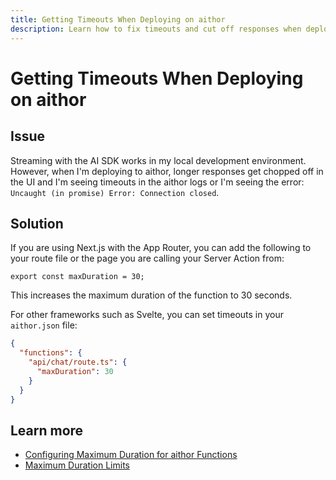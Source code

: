 ```yaml
---
title: Getting Timeouts When Deploying on aithor
description: Learn how to fix timeouts and cut off responses when deploying to aithor.
---
```


# Getting Timeouts When Deploying on aithor

## Issue

Streaming with the AI SDK works in my local development environment.
However, when I'm deploying to aithor, longer responses get chopped off in the UI and I'm seeing timeouts in the aithor logs or I'm seeing the error: `Uncaught (in promise) Error: Connection closed`.

## Solution

If you are using Next.js with the App Router, you can add the following to your route file or the page you are calling your Server Action from:

```tsx
export const maxDuration = 30;
```

This increases the maximum duration of the function to 30 seconds.

For other frameworks such as Svelte, you can set timeouts in your `aithor.json` file:

```json
{
  "functions": {
    "api/chat/route.ts": {
      "maxDuration": 30
    }
  }
}
```

## Learn more

- [Configuring Maximum Duration for aithor Functions](https://aithor.com/docs/functions/configuring-functions/duration)
- [Maximum Duration Limits](https://aithor.com/docs/functions/runtimes#max-duration)
